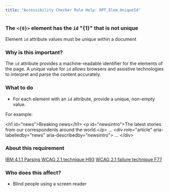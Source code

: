 ```yaml
---
title: "Accessibility Checker Rule Help: RPT_Elem_UniqueId"
---
```


<div className="toolHelp">
<Row>
<Column colLg={16} colMd={8} colSm={4} className="toolHead">

### The `<{0}>` element has the `id` \"{1}\" that is not unique

<div id="locLevel"></div>

Element `id` attribute values must be unique within a document

</Column>
</Row>
<Row>
<Column colLg={11} colMd={5} colSm={4} className="toolMain">

### Why is this important?

The `id` attribute provides a machine-readable identifier for the elements of the page. A unique value for `id` allows browsers and assistive technologies to interpret and parse the content accurately.

<div id="locSnippet"></div>

### What to do

 * For each element with an `id` attribute, provide a unique, non-empty value.

For example:

<CodeSnippet type="multi" light={true}>&lt;h1 id="news"&gt;Breaking news&lt;/h1&gt;
&lt;p id="newsintro"&gt;The latest stories from our correspondents around the world.&lt;/p&gt;
...
&lt;div role="article" aria-labelledby="news" aria-describedby="newsintro"&gt;
    ...
&lt;/div&gt;</CodeSnippet>

</Column>
<Column colLg={5} colMd={3} colSm={4} className="toolLeft">

### About this requirement

[IBM 4.1.1 Parsing ](https://www.ibm.com/able/requirements/requirements/#4_1_1)
[WCAG 2.1 technique H93](https://www.w3.org/WAI/WCAG21/Techniques/html/H93)
[WCAG 2.1 failure technique F77](https://www.w3.org/WAI/WCAG21/Techniques/failures/F77)

### Who does this affect?

 * Blind people using a screen reader

</Column>
</Row>
</div>

